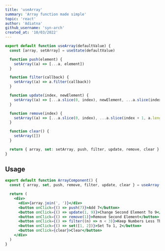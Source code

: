 ---
title: 'useArray'
summary: 'Array function made simple'
topic: 'react'
author: 'Adiatna'
github_username: 'syn-arch'
created_at: '10/03/2022'
---

```js
export default function useArray(defaultValue) {
  const [array, setArray] = useState(defaultValue)

  function push(element) {
    setArray((a) => [...a, element])
  }

  function filter(callback) {
    setArray((a) => a.filter(callback))
  }

  function update(index, newElement) {
    setArray((a) => [...a.slice(0, index), newElement, ...a.slice(index + 1, a.length)])
  }

  function remove(index) {
    setArray((a) => [...a.slice(0, index), ...a.slice(index + 1, a.length)])
  }

  function clear() {
    setArray([])
  }

  return { array, set: setArray, push, filter, update, remove, clear }
}
```

## Usage

```jsx
export default function ArrayComponent() {
  const { array, set, push, remove, filter, update, clear } = useArray([1, 2, 3, 4, 5, 6])

  return (
    <div>
      <div>{array.join(', ')}</div>
      <button onClick={() => push(7)}>Add 7</button>
      <button onClick={() => update(1, 9)}>Change Second Element To 9</button>
      <button onClick={() => remove(1)}>Remove Second Element</button>
      <button onClick={() => filter((n) => n < 3)}>Keep Numbers Less Than 4</button>
      <button onClick={() => set([1, 2])}>Set To 1, 2</button>
      <button onClick={clear}>Clear</button>
    </div>
  )
}
```
